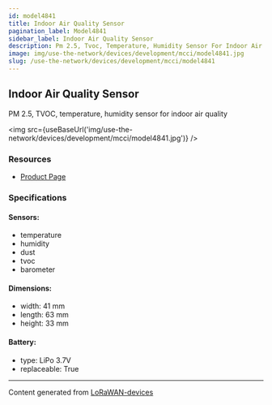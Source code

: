 ```yaml
---
id: model4841
title: Indoor Air Quality Sensor
pagination_label: Model4841
sidebar_label: Indoor Air Quality Sensor
description: Pm 2.5, Tvoc, Temperature, Humidity Sensor For Indoor Air Quality
image: img/use-the-network/devices/development/mcci/model4841.jpg
slug: /use-the-network/devices/development/mcci/model4841
---
```



## Indoor Air Quality Sensor

PM 2.5, TVOC, temperature, humidity sensor for indoor air quality

<img src={useBaseUrl('img/use-the-network/devices/development/mcci/model4841.jpg')} />

### Resources

- [Product Page](http://mcci.io/buy-model4841)

### Specifications

#### Sensors:

- temperature
- humidity
- dust
- tvoc
- barometer

#### Dimensions:

- width: 41 mm
- length: 63 mm
- height: 33 mm

#### Battery:

- type: LiPo 3.7V
- replaceable: True

---

Content generated from [LoRaWAN-devices](https://github.com/TheThingsNetwork/lorawan-devices)
